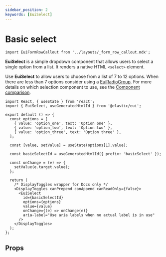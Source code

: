 ```yaml
---
sidebar_position: 2
keywords: [EuiSelect]
---
```


# Basic select

```mdx-code-block
import EuiFormRowCallout from '../layouts/_form_row_callout.mdx';
```

**EuiSelect** is a simple dropdown component that allows users to select a single option from a list. It renders a native HTML `<select>` element.

Use **EuiSelect** to allow users to choose from a list of 7 to 12 options. When there are less than 7 options consider using a [EuiRadioGroup](./radio-and-radio-group.mdx#radio-group). For more details on which selection component to use, see the [Component comparison](./overview.mdx).

```tsx interactive
import React, { useState } from 'react';
import { EuiSelect, useGeneratedHtmlId } from '@elastic/eui';

export default () => {
  const options = [
    { value: 'option_one', text: 'Option one' },
    { value: 'option_two', text: 'Option two' },
    { value: 'option_three', text: 'Option three' },
  ];

  const [value, setValue] = useState(options[1].value);

  const basicSelectId = useGeneratedHtmlId({ prefix: 'basicSelect' });

  const onChange = (e) => {
    setValue(e.target.value);
  };

  return (
    /* DisplayToggles wrapper for Docs only */
    <DisplayToggles canPrepend canAppend canReadOnly={false}>
      <EuiSelect
        id={basicSelectId}
        options={options}
        value={value}
        onChange={(e) => onChange(e)}
        aria-label="Use aria labels when no actual label is in use"
      />
    </DisplayToggles>
  );
};
```

<EuiFormRowCallout />


<FormUsage />

## Props


<PropTable definition={docgen.EuiSelect} />
